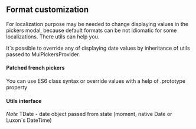 
## Format customization

For localization purpose may be needed to change displaying values in the pickers modal,
because default formats can be not idiomatic for some localizations. There utils can help you.

It`s possible to override any of displaying date values by inheritance of utils passed to
MuiPickersProvider.

#### Patched french pickers
You can use ES6 class syntax or override values with a help of .prototype property

<Example sourceFile="guides/Formats.example.jsx" />

#### Utils interface
*Note* TDate - date object passed from state (moment, native Date or Luxon`s DateTime)

<Code language="ts" children={utilsInterfaceCode} />
